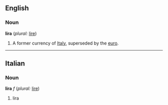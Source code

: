 ==English==
===Noun===
'''lira''' (''plural:'' [[lire]])

#A former currency of [[Italy]], superseded by the [[euro]].

----
==Italian==
===Noun===
'''lira''' ''f'' (''plural:'' [[lire]])

#lira